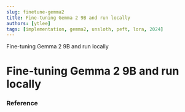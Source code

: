 ```yaml
---
slug: finetune-gemma2 
title: Fine-tuning Gemma 2 9B and run locally
authors: [ytlee]
tags: [implementation, gemma2, unsloth, peft, lora, 2024]
---
```

Fine-tuning Gemma 2 9B and run locally
<!-- truncate -->


# Fine-tuning Gemma 2 9B and run locally 


### Reference
<!-- - [Colab Notebook](https://colab.research.google.com/drive/1vIrqH5uYDQwsJ4-OO3DErvuv4pBgVwk4?usp=sharing#scrollTo=QmUBVEnvCDJv) -->
<!-- - [DataCamp Tutorial](https://www.datacamp.com/tutorial/fine-tuning-gemma-2) -->
